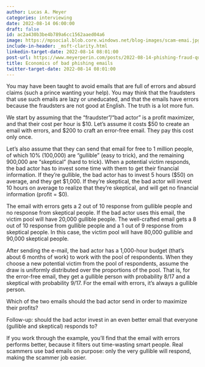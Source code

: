 ```yaml
---
author: Lucas A. Meyer
categories: interviewing
date: 2022-08-14 06:00:00
draft: false
id: ac2a430b3be4b789a6cc1562aaed04a6
image: https://mpsocial.blob.core.windows.net/blog-images/scam-emai.jpg
include-in-header: _msft-clarity.html
linkedin-target-date: 2022-08-14 08:01:00
post-url: https://www.meyerperin.com/posts/2022-08-14-phishing-fraud-question.html
title: Economics of bad phishing emails
twitter-target-date: 2022-08-14 08:01:00
---
```


You may have been taught to avoid emails that are full of errors and absurd claims (such a prince wanting your help). You may think that the fraudsters that use such emails are lazy or uneducated, and that the emails have errors because the fraudsters are not good at English. The truth is a lot more fun.

We start by assuming that the "fraudster"/"bad actor" is a profit maximizer, and that their cost per hour is $10. Let's assume it costs $50 to create an email with errors, and $200 to craft an error-free email. They pay this cost only once.

Let's also assume that they can send that email for free to 1 million people, of which 10% (100,000) are "gullible" (easy to trick), and the remaining 900,000 are "skeptical" (hard to trick). When a potential victim responds, the bad actor has to invest some time with them to get their financial information. If they're gullible, the bad actor has to invest 5 hours ($50) on average, and they get $1,000. If they're skeptical, the bad actor will invest 10 hours on average to realize that they're skeptical, and will get no financial information (profit = $0).

The email with errors gets a 2 out of 10 response from gullible people and no response from skeptical people. If the bad actor uses this email, the victim pool will have 20,000 gullible people. The well-crafted email gets a 8 out of 10 response from gullible people and a 1 out of 9 response from skeptical people. In this case, the victim pool will have 80,000 gullible and 90,000 skeptical people. 

After sending the e-mail, the bad actor has a 1,000-hour budget (that's about 6 months of work) to work with the pool of respondents. When they choose a new potential victim from the pool of respondents, assume the draw is uniformly distributed over the proportions of the pool. That is, for the error-free email, they get a gullible person with probability 8/17 and a skeptical with probability 9/17. For the email with errors, it's always a gullible person.

Which of the two emails should the bad actor send in order to maximize their profits?

Follow-up: should the bad actor invest in an even better email that everyone (gullible and skeptical) responds to?

If you work through the example, you'll find that the email with errors performs better, because it filters out time-wasting smart people. Real scammers use bad emails on purpose: only the very gullible will respond, making the scammer job easier.
